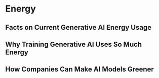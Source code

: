 # Energy

## Facts on Current Generative AI Energy Usage


## Why Training Generative AI Uses So Much Energy



## How Companies Can Make AI Models Greener





